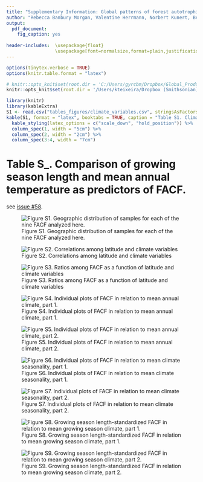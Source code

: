 ```yaml
---
title: "Supplementary Information: Global patterns of forest autotrophic carbon fluxes"
author: "Rebecca Banbury Morgan, Valentine Herrmann, Norbert Kunert, Ben Bond-Lamberty, Helene C. Muller-Landau, Kristina J. Anderson-Teixeira"
output: 
  pdf_document:
    fig_caption: yes
    
header-includes:  \usepackage{float}
                  \usepackage[font=normalsize,format=plain,justification=raggedright, labelformat=empty]{caption}
---
```


```r
options(tinytex.verbose = TRUE)
options(knitr.table.format = "latex")
```


```r
# knitr::opts_knit$set(root.dir = 'C:/Users/gyrcbm/Dropbox/Global_Productivity/manuscript/')
knitr::opts_knit$set(root.dir = '/Users/kteixeira/Dropbox (Smithsonian)/GitHub/ForC-db/Global_Productivity/manuscript/')
```

\listoftables
\listoffigures

\newpage
```r
library(knitr)
library(kableExtra)
S1 <- read.csv("tables_figures/climate_variables.csv", stringsAsFactors = FALSE, check.names = FALSE)
kable(S1, format = "latex", booktabs = TRUE, caption = "Table S1. Climate variable definitions and sources", escape = F)%>%
  kable_styling(latex_options = c("scale_down", "hold_position")) %>%
  column_spec(1, width = "5cm") %>%
  column_spec(2, width = "2cm") %>%
  column_spec(3:4, width = "7cm") 
```

\newpage
# Table S_. Comparison of growing season length and mean annual temperature as predictors of FACF.
see [issue #58](https://github.com/forc-db/Global_Productivity/issues/58).

\newpage
![Figure S1. Geographic distribution of samples for each of the nine FACF analyzed here.](tables_figures/distribution_all_samples.png)

\newpage
![Figure S2. Correlations among latitude and climate variables](tables_figures/climate_regressions.png)

\newpage
![Figure S3. Ratios among FACF as a function of latitude and climate variables](tables_figures/ratio_grid_plots.png)

\newpage
![Figure S4. Individual plots of FACF in relation to mean annual climate, part 1.](tables_figures/grid_plots_climate1.png)

\newpage
![Figure S5. Individual plots of FACF in relation to mean annual climate, part 2.](tables_figures/grid_plots_climate2.png)

\newpage
![Figure S6. Individual plots of FACF in relation to mean climate seasonality, part 1.](tables_figures/grid_plots_seasonality3.png)

\newpage
![Figure S7. Individual plots of FACF in relation to mean climate seasonality, part 2.](tables_figures/grid_plots_seasonality4.png)

\newpage
![Figure S8. Growing season length-standardized FACF in relation to mean growing season climate, part 1.](tables_figures/gridded_growing_season1.png)


\newpage
![Figure S9. Growing season length-standardized FACF in relation to mean growing season climate, part 2.](tables_figures/gridded_growing_season2.png)